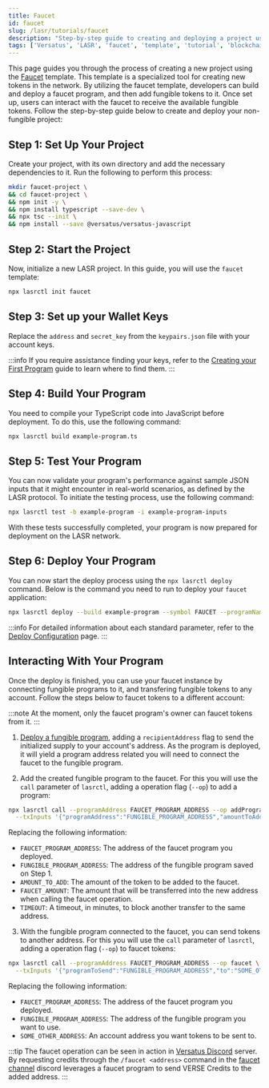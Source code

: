 ```yaml
---
title: Faucet
id: faucet
slug: /lasr/tutorials/faucet
description: "Step-by-step guide to creating and deploying a project using the Faucet template on the Versatus LASR network."
tags: ['Versatus', 'LASR', 'faucet', 'template', 'tutorial', 'blockchain', 'tokens']
---
```



This page guides you through the process of creating a new project using the [Faucet](/lasr/core_concepts/templates#faucet-template) template. This template is a specialized tool for creating new tokens in the network. By utilizing the faucet template, developers can build and deploy a faucet program, and then add fungible tokens to it. Once set up, users can interact with the faucet to receive the available fungible tokens. Follow the step-by-step guide below to create and deploy your non-fungible project:

## Step 1: Set Up Your Project

Create your project, with its own directory and add the necessary dependencies to it. Run the following to perform this process:

```bash copy
mkdir faucet-project \
&& cd faucet-project \
&& npm init -y \
&& npm install typescript --save-dev \
&& npx tsc --init \
&& npm install --save @versatus/versatus-javascript
```

## Step 2: Start the Project

Now, initialize a new LASR project. In this guide, you will use the `faucet` template:

```bash copy
npx lasrctl init faucet
```

## Step 3: Set up your Wallet Keys

Replace the `address` and `secret_key` from the `keypairs.json` file with your account keys.

:::info
  If you require assistance finding your keys, refer to the [Creating your First Program](/lasr/creating_your_first_program#step-3-set-up-your-wallet-keys) guide to learn where to find them.
:::

## Step 4: Build Your Program

You need to compile your TypeScript code into JavaScript before deployment. To do this, use the following command:

```bash copy
npx lasrctl build example-program.ts
```

## Step 5: Test Your Program

You can now validate your program's performance against sample JSON inputs that it might encounter in real-world scenarios, as defined by the LASR protocol. To initiate the testing process, use the following command:

```bash copy
npx lasrctl test -b example-program -i example-program-inputs
```

With these tests successfully completed, your program is now prepared for deployment on the LASR network.

## Step 6: Deploy Your Program

You can now start the deploy process using the `npx lasrctl deploy` command. Below is the command you need to run to deploy your `faucet` application:

```bash
npx lasrctl deploy --build example-program --symbol FAUCET --programName "Faucet for anything fungible" --txInputs '{"imgUrl":"https://pbs.twimg.com/profile_images/1421740863139446787/huoxhEV3_400x400.jpg"}'
```

:::info
For detailed information about each standard parameter, refer to the [Deploy Configuration](/lasr/lasr_guides/deploy_configuration) page.
:::

## Interacting With Your Program

Once the deploy is finished, you can use your faucet instance by connecting fungible programs to it, and transfering fungible tokens to any account. Follow the steps below to faucet tokens to a different account:

:::note
At the moment, only the faucet program's owner can faucet tokens from it. 
:::

1. [Deploy a fungible program](/lasr/tutorials/fungible), adding a `recipientAddress` flag to send the initialized supply to your account's address. As the program is deployed, it will yield a program address related you will need to connect the faucet to the fungible program.

2. Add the created fungible program to the faucet. For this you will use the `call` parameter of `lasrctl`, adding a operation flag (`--op`) to add a program:

```sh
npx lasrctl call --programAddress FAUCET_PROGRAM_ADDRESS --op addProgram \
  --txInputs '{"programAddress":"FUNGIBLE_PROGRAM_ADDRESS","amountToAdd":"AMOUNT_TO_ADD","faucetAmount":"FAUCET_AMOUNT","addressTimeoutMinutes":"TIMEOUT"}'
```

Replacing the following information:

- `FAUCET_PROGRAM_ADDRESS`: The address of the faucet program you deployed.
- `FUNGIBLE_PROGRAM_ADDRESS`: The address of the fungible program saved on Step 1.
- `AMOUNT_TO_ADD`: The amount of the token to be added to the faucet.
- `FAUCET_AMOUNT`: The amount that will be transferred into the new address when calling the faucet operation.
- `TIMEOUT`: A timeout, in minutes, to block another transfer to the same address.

3. With the fungible program connected to the faucet, you can send tokens to another address. For this you will use the `call` parameter of `lasrctl`, adding a operation flag (`--op`) to faucet tokens:

```sh
npx lasrctl call --programAddress FAUCET_PROGRAM_ADDRESS --op faucet \
  --txInputs '{"programToSend":"FUNGIBLE_PROGRAM_ADDRESS","to":"SOME_OTHER_ADDRESS"}'
```

Replacing the following information:

- `FAUCET_PROGRAM_ADDRESS`: The address of the faucet program you deployed.
- `FUNGIBLE_PROGRAM_ADDRESS`: The address of the fungible program you want to use.
- `SOME_OTHER_ADDRESS`: An account address you want tokens to be sent to.

:::tip
The faucet operation can be seen in action in [Versatus Discord](https://discord.com/invite/versatus) server. By requesting credits through the `/faucet <address>` command in the [faucet channel](https://discord.com/channels/1034112774789414963/1228424731955433493) discord leverages a faucet program to send VERSE Credits to the added address.
:::